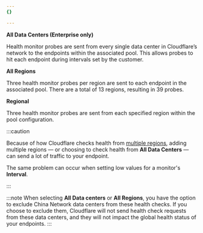 ```yaml
---
{}

---
```


**All Data Centers (Enterprise only)**

Health monitor probes are sent from every single data center in Cloudflare’s network to the endpoints within the associated pool. This allows probes to hit each endpoint during intervals set by the customer.

**All Regions**

Three health monitor probes per region are sent to each endpoint in the associated pool. There are a total of 13 regions, resulting in 39 probes.

**Regional**

Three health monitor probes are sent from each specified region within the pool configuration.

:::caution


Because of how Cloudflare checks health from [multiple regions](#health-monitor-regions), adding multiple regions — or choosing to check health from **All Data Centers** — can send a lot of traffic to your endpoint.

The same problem can occur when setting low values for a monitor's **Interval**.


:::

:::note
When selecting **All Data centers** or **All Regions**, you have the option to exclude China Network data centers from these health checks. If you choose to exclude them, Cloudflare will not send health check requests from these data centers, and they will not impact the global health status of your endpoints. 
:::